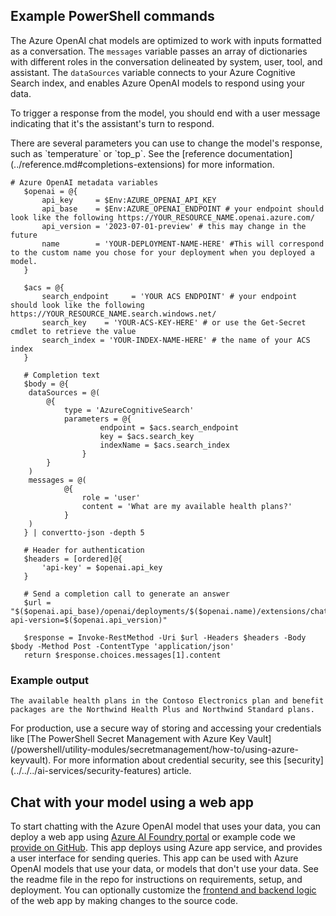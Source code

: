 ---
---


<SetUpRequiredVariables />

## Example PowerShell commands

The Azure OpenAI chat models are optimized to work with inputs formatted as a conversation. The `messages` variable passes an array of dictionaries with different roles in the conversation delineated by system, user, tool, and assistant. The `dataSources` variable connects to your Azure Cognitive Search index, and enables Azure OpenAI models to respond using your data.

To trigger a response from the model, you should end with a user message indicating that it's the assistant's turn to respond.

<Tip>
There are several parameters you can use to change the model's response, such as `temperature` or `top_p`. See the [reference documentation](../reference.md#completions-extensions) for more information.
</Tip>

```powershell-interactive
# Azure OpenAI metadata variables
   $openai = @{
       api_key     = $Env:AZURE_OPENAI_API_KEY
       api_base    = $Env:AZURE_OPENAI_ENDPOINT # your endpoint should look like the following https://YOUR_RESOURCE_NAME.openai.azure.com/
       api_version = '2023-07-01-preview' # this may change in the future
       name        = 'YOUR-DEPLOYMENT-NAME-HERE' #This will correspond to the custom name you chose for your deployment when you deployed a model.
   }

   $acs = @{
       search_endpoint     = 'YOUR ACS ENDPOINT' # your endpoint should look like the following https://YOUR_RESOURCE_NAME.search.windows.net/
       search_key    = 'YOUR-ACS-KEY-HERE' # or use the Get-Secret cmdlet to retrieve the value
       search_index = 'YOUR-INDEX-NAME-HERE' # the name of your ACS index
   }

   # Completion text
   $body = @{
    dataSources = @(
        @{
            type = 'AzureCognitiveSearch'
            parameters = @{
                    endpoint = $acs.search_endpoint
                    key = $acs.search_key
                    indexName = $acs.search_index
                }
        }
    )
    messages = @(
            @{
                role = 'user'
                content = 'What are my available health plans?'
            }
    )
   } | convertto-json -depth 5

   # Header for authentication
   $headers = [ordered]@{
       'api-key' = $openai.api_key
   }

   # Send a completion call to generate an answer
   $url = "$($openai.api_base)/openai/deployments/$($openai.name)/extensions/chat/completions?api-version=$($openai.api_version)"

   $response = Invoke-RestMethod -Uri $url -Headers $headers -Body $body -Method Post -ContentType 'application/json'
   return $response.choices.messages[1].content
```

### Example output

```text
The available health plans in the Contoso Electronics plan and benefit packages are the Northwind Health Plus and Northwind Standard plans.
```

<Info>
For production, use a secure way of storing and accessing your credentials like [The PowerShell Secret Management with Azure Key Vault](/powershell/utility-modules/secretmanagement/how-to/using-azure-keyvault). For more information about credential security, see this [security](../../../ai-services/security-features) article.
</Info>


## Chat with your model using a web app

To start chatting with the Azure OpenAI model that uses your data, you can deploy a web app using [Azure AI Foundry portal](../concepts/use-your-data.md#deploy-to-a-copilot-preview-teams-app-preview-or-web-app) or example code we [provide on GitHub](https://go.microsoft.com/fwlink/?linkid=2244395). This app deploys using Azure app service, and provides a user interface for sending queries. This app can be used with Azure OpenAI models that use your data, or models that don't use your data. See the readme file in the repo for instructions on requirements, setup, and deployment. You can optionally customize the [frontend and backend logic](../how-to/use-web-app.md#customizing-the-application-using-environment-variables) of the web app by making changes to the source code.
